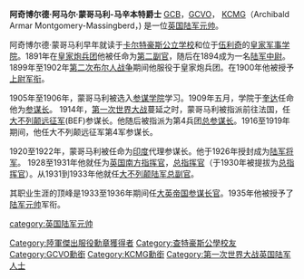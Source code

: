 {{Infobox military person
|name= 阿奇博爾德·蒙哥馬利-馬辛本特<br/>Archibald Montgomery-Massingberd
|image= Archibald Montgomery-Massingberd.jpg
|image_size = 
|caption= 阿奇博尔德·蒙哥马利-马辛本特爵士
|birth_date= {{birth date|1871|12|06|df=y}}
|death_date= {{death date and age|1947|10|13|1871|12|06|df=y}}
|nickname= 阿奇（Archie）
|birth_place= [[愛爾蘭|愛爾蘭]][[蒂龍郡|蒂龍郡]]{{link-en|五哩鎮|Fivemiletown}}
|death_place= [[英格蘭|英格蘭]][[林肯郡|林肯郡]]{{link-en|斯皮爾斯比|Lincolnshire}}
|placeofburial= 英格蘭林肯郡{{link-en|坎茲比與根比|Candlesby with Gunby}}聖彼得教堂
|allegiance= {{UK}}
|branch= [[英國陸軍|英國陸軍]]
|serviceyears= 1891–1936
|rank= [[英國陸軍元帥列表|陸軍元帥]]
|unit= 
|commands= [[英國陸軍總參謀長|英國陸軍總參謀長]]<br/><br/>{{link-en|英國陸軍第1步兵師| 1st Infantry Division (United Kingdom)}}
|battles= 
*[[第二次波耳戰爭|第二次波耳戰爭]]
**{{link-en|馬格斯方丹戰役|Battle of Magersfontein}}
**{{link-en|帕爾德伯格戰役| Battle of Paardeberg}}
*[[第一次世界大戰|第一次世界大戰]]
**[[索姆河戰役|索姆河戰役]]
**[[亞眠戰役_(1918年)|亞眠戰役]]
|awards= [[巴斯勳章|巴斯勳章]]<br/>[[皇家維多利亞勳章|皇家維多利亞勳章]]<br/>[[聖米迦勒及聖喬治勳章|聖米迦勒及聖喬治勳章]]<br/>[[陸軍傑出服役勳章_(美國)|陸軍傑出服役勳章]]（美國）
|relations= 
|laterwork= 
}}
'''阿奇博尔德·阿马尔·蒙哥马利-马辛本特爵士''' [[Order_of_the_Bath|GCB]]，[[Royal_Victorian_Order|GCVO]]， [[Order_of_St_Michael_and_St_George|KCMG]]（Archibald Armar Montgomery-Massingberd，{{bd|1871年|12月6日|1947年|4月13日}}) 是一位[[联合王国|英国]][[陆军元帅|陆军元帅]]。

阿奇博尔德·蒙哥马利早年就读于[[卡尔特豪斯公立学校|卡尔特豪斯公立学校]]和位于[[伍利奇|伍利奇]]的[[皇家军事学院|皇家军事学院]]。1891年在[[皇家炮兵团|皇家炮兵团]]他被任命为[[第二副官|第二副官]]，随后在1894成为一名[[陆军中尉|陆军中尉]]。1899年至1902年[[第二次布尔人战争|第二次布尔人战争]]期间他服役于皇家炮兵团。在1900年他被授予[[上尉|上尉]][[军衔|军衔]]。

1905年至1906年，蒙哥马利被选入[[参谋学院|参谋学院]]学习。1909年五月，学院于[[奎达|奎达]]任命他为[[参谋长|参谋长]]。 1914年，[[第一次世界大战|第一次世界大战]]蔓延之时，蒙哥马利被指派前往法国，任[[大不列颠远征军|大不列颠远征军]](BEF)参谋长。他随后被指派为第4兵团[[总参谋长|总参谋长]]。1916至1919年期间，他任大不列颠远征军第4军参谋长。

1920至1922年，蒙哥马利被任命为[[印度|印度]]代理参谋长。他于1926年授封成为[[陆军将军|陆军将军]]。 1928至1931年他就任为[[英国|英国]][[南方指挥官|南方指挥官]]，[[总指挥官|总指挥官]]（于1930年被提拔为[[总指挥官|总指挥官]]）。从1931到1933年他就任[[大不列颠陆军|大不列颠陆军]][[总副官|总副官]]。

其职业生涯的顶峰是1933至1936年期间任[[大英帝国参谋长官|大英帝国参谋长官]]。1935年他被授予了[[陆军元帅|陆军元帅]]军衔。

{{英國陸軍元帥 (1901年至今)}}
{{Authority control}}
[[category:英国陆军元帅|category:英国陆军元帅]]
[[Category:陸軍傑出服役勳章獲得者|Category:陸軍傑出服役勳章獲得者]]
[[Category:查特豪斯公學校友|Category:查特豪斯公學校友]]
[[Category:GCVO勳銜|Category:GCVO勳銜]]
[[Category:KCMG勳銜|Category:KCMG勳銜]]
[[Category:第一次世界大战英国陆军人士|Category:第一次世界大战英国陆军人士]]